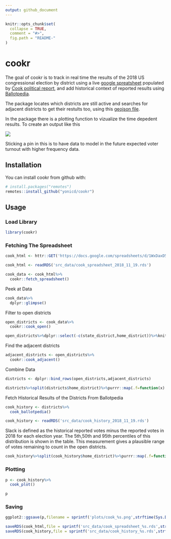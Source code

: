 ```yaml
---
output: github_document
---
```


<!-- README.md is generated from README.Rmd. Please edit that file -->

```r
knitr::opts_chunk$set(
  collapse = TRUE,
  comment = "#>",
  fig.path = "README-"
)
```

# cookr

The goal of cookr is to track in real time the results of the 2018 US congressional election by district using a live [google spreatsheet](https://docs.google.com/spreadsheets/d/1WxDaxD5az6kdOjJncmGph37z0BPNhV1fNAH_g7IkpC0/htmlview?sle=true#gid=326900537) populated by [Cook political report](https://www.cookpolitical.com/), and add historical context of reported results using [Ballotpedia](https://ballotpedia.org/).

The package locates which districts are still active and searches for adjacent districts to get their restults too, using this [geojson file](https://gist.githubusercontent.com/mbostock/4090846/raw/d534aba169207548a8a3d670c9c2cc719ff05c47/us-congress-113.json).

In the package there is a plotting function to vizualize the time depedent results. To create an output like this

![](plots/cook_2018_11_19.png)

Sticking a pin in this is to have data to model in the future expected voter turnout with higher frequency data.

## Installation

You can install cookr from github with:

```r
# install.packages("remotes")
remotes::install_github("yonicd/cookr")
```

## Usage

### Load Library

```r
library(cookr)
```

### Fetching The Spreadsheet

```r
cook_html <- httr::GET('https://docs.google.com/spreadsheets/d/1WxDaxD5az6kdOjJncmGph37z0BPNhV1fNAH_g7IkpC0/htmlview?sle=true#gid=326900537')
```

```r
cook_html <- readRDS('src_data/cook_spreadsheet_2018_11_19.rds')
```

```r
cook_data <- cook_html%>%
  cookr::fetch_spreadsheet()
```

Peek at Data

```r
cook_data%>%
  dplyr::glimpse()
```

Filter to open districts

```r
open_districts <- cook_data%>%
  cookr::cook_open()
```

```r
open_districts%>%dplyr::select(-c(state_district,home_district))%>%knitr::kable()
```

Find the adjacent districts

```r
adjacent_districts <- open_districts%>%
  cookr::cook_adjacent()
```

Combine Data

```r
districts <- dplyr::bind_rows(open_districts,adjacent_districts)
```

```r
districts%>%split(districts$home_district)%>%purrr::map(.f=function(x) x%>%dplyr::select(-c(state_district,home_district)))%>%purrr::map(knitr::kable)
```

Fetch Historical Results of the Districts From Ballotpedia

```r
cook_history <- districts%>%
  cook_ballotpedia()
```

```r
cook_history <- readRDS('src_data/cook_history_2018_11_19.rds')
```

Slack is defined as the historical reported votes minus the reported votes in 2018 for each election year. The 5th,50th and 95th percentiles of this distribution is shown in the table. This measurement gives a plausible range of votes remaining to count in the open districts.

```r
cook_history%>%split(cook_history$home_district)%>%purrr::map(.f=function(x) x%>%dplyr::select(-c(state_district,home_district,history,results)))%>%purrr::map(knitr::kable)
```

### Plotting

```r
p <- cook_history%>%
  cook_plot()

p
```
 
### Saving 
 
```r
ggplot2::ggsave(p,filename = sprintf('plots/cook_%s.png',strftime(Sys.Date(),format = '%Y_%m_%d')))

saveRDS(cook_html,file = sprintf('src_data/cook_spreadsheet_%s.rds',strftime(Sys.Date(),format = '%Y_%m_%d')))
saveRDS(cook_history,file = sprintf('src_data/cook_history_%s.rds',strftime(Sys.Date(),format = '%Y_%m_%d')))
```